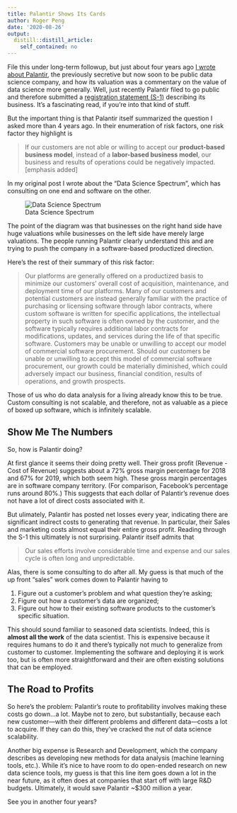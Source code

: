 ```yaml
---
title: Palantir Shows Its Cards
author: Roger Peng
date: '2020-08-26'
output:
  distill::distill_article:
    self_contained: no
---
```



File this under long-term followup, but just about four years ago [I wrote about Palantir](https://simplystatistics.org/2016/05/11/palantir-struggles/), the previously secretive but now soon to be public data science company, and how its valuation was a commentary on the value of data science more generally. Well, just recently Palantir filed to go public and therefore submitted a [registration statement (S-1)](https://www.sec.gov/Archives/edgar/data/1321655/000119312520230013/d904406ds1.htm#rom904406_9) describing its business. It's a fascinating read, if you're into that kind of stuff.

But the important thing is that Palantir itself summarized the question I asked more than 4 years ago. In their enumeration of risk factors, one risk factor they highlight is

> If our customers are not able or willing to accept our **product-based business model**, instead of a **labor-based business model**, our business and results of operations could be negatively impacted. [emphasis added]

In my original post I wrote about the "Data Science Spectrum", which has consulting on one end and software on the other.

![Data Science Spectrum](https://simplystatistics.org/post/2020-08-26-palantir-shows-its-cards_files/DS_Spectrum2.png)

The point of the diagram was that businesses on the right hand side have huge valuations while businesses on the left side have merely large valuations. The people running Palantir clearly understand this and are trying to push the company in a software-based productized direction. 

Here's the rest of their summary of this risk factor:

> Our platforms are generally offered on a productized basis to minimize our customers’ overall cost of acquisition, maintenance, and deployment time of our platforms. Many of our customers and potential customers are instead generally familiar with the practice of purchasing or licensing software through labor contracts, where custom software is written for specific applications, the intellectual property in such software is often owned by the customer, and the software typically requires additional labor contracts for modifications, updates, and services during the life of that specific software. Customers may be unable or unwilling to accept our model of commercial software procurement. Should our customers be unable or unwilling to accept this model of commercial software procurement, our growth could be materially diminished, which could adversely impact our business, financial condition, results of operations, and growth prospects.

Those of us who do data analysis for a living already know this to be true. Custom consulting is not scalable, and therefore, not as valuable as a piece of boxed up software, which is infinitely scalable.

## Show Me The Numbers

So, how is Palantir doing?

At first glance it seems their doing pretty well. Their gross profit (Revenue - Cost of Revenue) suggests about a 72% gross margin percentage for 2018 and 67% for 2019, which both seem high. These gross margin percentages are in software company territory. (For comparison, Facebook's percentage runs around 80%.) This suggests that each dollar of Palantir's revenue does not have a lot of direct costs associated with it.

But ulimately, Palantir has posted net losses every year, indicating there are significant indirect costs to generating that revenue. In particular, their Sales and marketing costs almost equal their entire gross profit. Reading through the S-1 this ultimately is not surprising. Palantir itself admits that

> Our sales efforts involve considerable time and expense and our sales cycle is often long and unpredictable.

Alas, there is some consulting to do after all. My guess is that much of the up front "sales" work comes down to Palantir having to

1. Figure out a customer's problem and what question they're asking;
2. Figure out how a customer's data are organized;
3. Figure out how to their existing software products to the customer's specific situation.

This should sound familiar to seasoned data scientists. Indeed, this is **almost all the work** of the data scientist. This is expensive because it requires humans to do it and there's typically not much to generalize from customer to customer. Implementing the software and deploying it is work too, but is often more straightforward and their are often existing solutions that can be employed.


## The Road to Profits

So here's the problem: Palantir's route to profitability involves making these costs go down...a lot. Maybe not to zero, but substantially, because each new customer---with their different problems and different data---costs a lot to acquire. If they can do this, they've cracked the nut of data science scalability. 

Another big expense is Research and Development, which the company describes as developing new methods for data analysis (machine learning tools, etc.). While it's nice to have room to do open-ended research on new data science tools, my guess is that this line item goes down a lot in the near future, as it often does at companies that start off with large R&D budgets. Ultimately, it would save Palantir ~$300 million a year.

See you in another four years?



